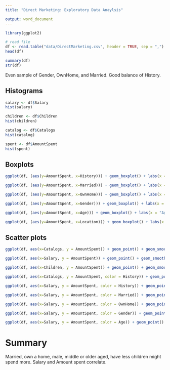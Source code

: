 ---
title: "Direct Marketing: Exploratory Data Anaylsis"

output: word_document
---
```{r, echo = FALSE}
library(ggplot2)
```

```{r, echo = FALSE}
# read file
df <- read.table("data/DirectMarketing.csv", header = TRUE, sep = ",")
head(df)
```




```{r, echo = FALSE}
summary(df)
str(df)
```
Even sample of Gender, OwnHome, and Married. Good balance of History. 

## Histograms
```{r, echo = FALSE}
salary <- df$Salary
hist(salary)

children <- df$Children
hist(children)

catalog <- df$Catalogs
hist(catalog)

spent <- df$AmountSpent
hist(spent)
```


## Boxplots
```{r, echo = FALSE}
ggplot(df, (aes(y=AmountSpent, x=History))) + geom_boxplot() + labs(x = "History", y = "Amount Spent", title = "Box plot of Amount Spent by History")

ggplot(df, (aes(y=AmountSpent, x=Married))) + geom_boxplot() + labs(x = "Marital Status", y = "Amount Spent", title = "Box plot of Amount Spent by Marital Status")

ggplot(df, (aes(y=AmountSpent, x=OwnHome))) + geom_boxplot() + labs(x = "Home Type", y = "Amount Spent", title = "Box plot of Amount Spent by Home Type")

ggplot(df, (aes(y=AmountSpent, x=Gender))) + geom_boxplot() + labs(x = "Gender", y = "Amount Spent", title = "Box plot of Amount Spent by Gender")

ggplot(df, (aes(y=AmountSpent, x=Age))) + geom_boxplot() + labs(x = "Age", y = "Amount Spent", title = "Box plot of Amount Spent by Age")

ggplot(df, (aes(y=AmountSpent, x=Location))) + geom_boxplot() + labs(x = "Location", y = "Amount Spent", title = "Box plot of Amount Spent by Location")
```

## Scatter plots
```{r, echo = FALSE}
ggplot(df, aes(x=Catalogs, y = AmountSpent)) + geom_point() + geom_smooth(method = "lm") + labs(title = "Amount Spent vs. Catalogs", x = "Catalogs", y = "Amount Spent")

ggplot(df, aes(x=Salary, y = AmountSpent)) + geom_point() + geom_smooth(method = "lm") + labs(title = "Amount Spent vs. Salary", x = "Salary", y = "Amount Spent")

ggplot(df, aes(x=Children, y = AmountSpent)) + geom_point() + geom_smooth(method = "lm") + labs(title = "Amount Spent vs. Number of Children", x = "Number of Children", y = "Amount Spent")

ggplot(df, aes(x=Catalogs, y = AmountSpent, color = History)) + geom_point() + labs(title = "Amount Spent vs. Catalogs", x = "Catalogs", y = "Amount Spent")

ggplot(df, aes(x=Salary, y = AmountSpent, color = History)) + geom_point() + labs(title = "Amount Spent vs. History", x = "Salary", y = "Amount Spent")

ggplot(df, aes(x=Salary, y = AmountSpent, color = Married)) + geom_point() + labs(title = "Amount Spent vs. Salary", x = "Salary", y = "Amount Spent")

ggplot(df, aes(x=Salary, y = AmountSpent, color = OwnHome)) + geom_point() + labs(title = "Amount Spent vs. Salary", x = "Salary", y = "Amount Spent")

ggplot(df, aes(x=Salary, y = AmountSpent, color = Gender)) + geom_point() + labs(title = "Amount Spent vs. Salary", x = "Salary", y = "Amount Spent")

ggplot(df, aes(x=Salary, y = AmountSpent, color = Age)) + geom_point() + labs(title = "Amount Spent vs. Salary", x = "Salary", y = "Amount Spent")
```

# Summary
Married, own a home, male, middle or older aged, have less children might spend more.
Salary and Amount spent correlate. 
